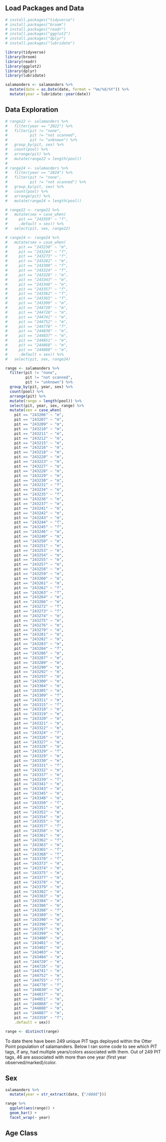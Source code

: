 
## Load Packages and Data

```r
# install.packages("tidyverse")
# install.packages("broom")
# install.packages("readr")
# install.packages("ggplot2")
# install.packages("dplyr")
# install.packages("lubridate")

library(tidyverse)
library(broom)
library(readr)
library(ggplot2)
library(dplyr)
library(lubridate)
```

```r
salamanders <- salamanders %>% 
  mutate(date = as.Date(date, format = "%m/%d/%Y")) %>% 
  mutate(year = lubridate::year(date))
```

## Data Exploration

```r
# range22 <- salamanders %>%
#   filter(year == "2022") %>%
#   filter(pit != "none",
#          pit != "not scanned",
#          pit != "unknown") %>%
#   group_by(pit, sex) %>%
#   count(pool) %>%
#   arrange(pit) %>%
#   mutate(range22 = length(pool))
# 
# range24 <- salamanders %>%
#   filter(year == "2024") %>%
#   filter(pit != "none",
#          pit != "not scanned") %>%
#   group_by(pit, sex) %>%
#   count(pool) %>%
#   arrange(pit) %>%
#   mutate(range24 = length(pool))
```

```r
# range22 <- range22 %>% 
#   mutate(sex = case_when(
#     pit == "243359" ~ "f",
#     .default = sex)) %>% 
#   select(pit, sex, range22)
```

```r
# range24 <- range24 %>% 
#   mutate(sex = case_when(
#     pit == "243230" ~ "m",
#     pit == "243244" ~ "f",
#     pit == "243273" ~ "f",
#     pit == "243282" ~ "m",
#     pit == "243309" ~ "f",
#     pit == "243324" ~ "f",
#     pit == "243328" ~ "m",
#     pit == "243343" ~ "m",
#     pit == "243348" ~ "m",
#     pit == "243357" ~ "f",
#     pit == "243362" ~ "f",
#     pit == "243365" ~ "f",
#     pit == "243399" ~ "m",
#     pit == "244720" ~ "m",
#     pit == "244726" ~ "m",
#     pit == "244741" ~ "m",
#     pit == "244752" ~ "m",
#     pit == "244778" ~ "f",
#     pit == "244830" ~ "m",
#     pit == "244837" ~ "m",
#     pit == "244851" ~ "m",
#     pit == "244868" ~ "m",
#     pit == "244880" ~ "m",
#     .default = sex)) %>% 
#   select(pit, sex, range24)
```

```r
range <- salamanders %>%
  filter(pit != "none",
         pit != "not scanned",
         pit != "unknown") %>%
  group_by(pit, year, sex) %>%
  count(pool) %>%
  arrange(pit) %>%
  mutate(range = length(pool)) %>% 
  select(pit, year, sex, range) %>% 
  mutate(sex = case_when(
    pit == "243206" ~ "m",
    pit == "243207" ~ "m",
    pit == "243209" ~ "m",
    pit == "243210" ~ "m",
    pit == "243211" ~ "m",
    pit == "243212" ~ "m",
    pit == "243215" ~ "m",
    pit == "243216" ~ "m",
    pit == "243218" ~ "m",
    pit == "243220" ~ "m",
    pit == "243223" ~ "m",
    pit == "243227" ~ "m",
    pit == "243228" ~ "m",
    pit == "243229" ~ "m",
    pit == "243230" ~ "m",
    pit == "243231" ~ "f",
    pit == "243234" ~ "m",
    pit == "243235" ~ "f",
    pit == "243236" ~ "m",
    pit == "243237" ~ "m",
    pit == "243241" ~ "m",
    pit == "243242" ~ "m",
    pit == "243243" ~ "m",
    pit == "243244" ~ "f",
    pit == "243245" ~ "f",
    pit == "243246" ~ "m",
    pit == "243248" ~ "m",
    pit == "243250" ~ "m",
    pit == "243251" ~ "m",
    pit == "243253" ~ "m",
    pit == "243254" ~ "m",
    pit == "243255" ~ "m",
    pit == "243257" ~ "m",
    pit == "243258" ~ "m",
    pit == "243259" ~ "m",
    pit == "243260" ~ "m",
    pit == "243261" ~ "m",
    pit == "243262" ~ "f",
    pit == "243263" ~ "f",
    pit == "243264" ~ "m",
    pit == "243266" ~ "m",
    pit == "243272" ~ "f",
    pit == "243273" ~ "f",
    pit == "243274" ~ "m",
    pit == "243275" ~ "m",
    pit == "243276" ~ "m",
    pit == "243279" ~ "m",
    pit == "243281" ~ "m",
    pit == "243282" ~ "m",
    pit == "243283" ~ "m",
    pit == "243284" ~ "f",
    pit == "243286" ~ "m",
    pit == "243287" ~ "m",
    pit == "243289" ~ "m",
    pit == "243290" ~ "m",
    pit == "243292" ~ "m",
    pit == "243293" ~ "m",
    pit == "243300" ~ "m",
    pit == "243304" ~ "m",
    pit == "243305" ~ "m",
    pit == "243309" ~ "f",
    pit == "243311" ~ "m",
    pit == "243315" ~ "f",
    pit == "243318" ~ "m",
    pit == "243319" ~ "m",
    pit == "243320" ~ "m",
    pit == "243321" ~ "m",
    pit == "243322" ~ "m",
    pit == "243324" ~ "f",
    pit == "243326" ~ "m",
    pit == "243327" ~ "m",
    pit == "243328" ~ "m",
    pit == "243329" ~ "f",
    pit == "243329" ~ "m",
    pit == "243330" ~ "m",
    pit == "243331" ~ "f",
    pit == "243332" ~ "m",
    pit == "243337" ~ "m",
    pit == "243339" ~ "f",
    pit == "243341" ~ "m",
    pit == "243343" ~ "m",
    pit == "243345" ~ "m",
    pit == "243348" ~ "m",
    pit == "243350" ~ "f",
    pit == "243351" ~ "m",
    pit == "243352" ~ "m",
    pit == "243354" ~ "m",
    pit == "243355" ~ "m",
    pit == "243357" ~ "f",
    pit == "243358" ~ "m",
    pit == "243361" ~ "m",
    pit == "243362" ~ "f",
    pit == "243363" ~ "m",
    pit == "243365" ~ "f",
    pit == "243368" ~ "f",
    pit == "243370" ~ "f",
    pit == "243373" ~ "m",
    pit == "243374" ~ "m",
    pit == "243375" ~ "m",
    pit == "243377" ~ "m",
    pit == "243378" ~ "m",
    pit == "243379" ~ "m",
    pit == "243382" ~ "m",
    pit == "243383" ~ "m",
    pit == "243384" ~ "m",
    pit == "243386" ~ "m",
    pit == "243388" ~ "f",
    pit == "243389" ~ "m",
    pit == "243390" ~ "m",
    pit == "243396" ~ "m",
    pit == "243397" ~ "m",
    pit == "243399" ~ "m",
    pit == "243400" ~ "m",
    pit == "243401" ~ "m",
    pit == "243402" ~ "m",
    pit == "243403" ~ "m",
    pit == "243404" ~ "m",
    pit == "244720" ~ "m",
    pit == "244726" ~ "m",
    pit == "244741" ~ "m",
    pit == "244752" ~ "m",
    pit == "244755" ~ "f",
    pit == "244778" ~ "f",
    pit == "244830" ~ "m",
    pit == "244837" ~ "m",
    pit == "244851" ~ "m",
    pit == "244868" ~ "m",
    pit == "244880" ~ "m",
    pit == "244887" ~ "m",
    pit == "243359" ~ "f",
    .default = sex))
```

```r
range <- distinct(range)
```


To date there have been 249 unique PIT tags deployed within the Otter Point population of salamanders. Below I ran some code to see which PIT tags, if any, had multiple years/colors associated with them. Out of 249 PIT tags, 46 are associated with more than one year (first year observed/marked)/color. 


## Sex 

```r
salamanders %>% 
  mutate(year = str_extract(date, {"/dddd"}))
```

```r
range %>% 
  ggplot(aes(range)) +
  geom_bar() +
  facet_wrap(~ year)
```




## Age Class